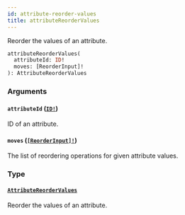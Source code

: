 ```yaml
---
id: attribute-reorder-values
title: attributeReorderValues
---
```


Reorder the values of an attribute.

```graphql
attributeReorderValues(
  attributeId: ID!
  moves: [ReorderInput]!
): AttributeReorderValues

```

### Arguments

#### `attributeId` ([`ID!`](/developer/api-reference/scalars/id.mdx))

ID of an attribute.

#### `moves` ([`[ReorderInput]!`](/developer/api-reference/inputs/reorder-input.mdx))

The list of reordering operations for given attribute values.

### Type

#### [`AttributeReorderValues`](/developer/api-reference/objects/attribute-reorder-values.mdx)

Reorder the values of an attribute.
